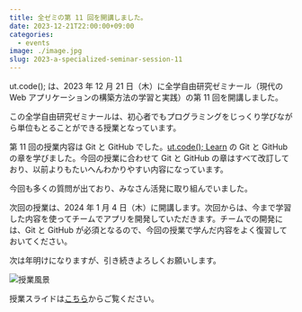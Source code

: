 ```yaml
---
title: 全ゼミの第 11 回を開講しました。
date: 2023-12-21T22:00:00+09:00
categories:
  - events
image: ./image.jpg
slug: 2023-a-specialized-seminar-session-11
---
```


ut.code(); は、2023 年 12 月 21 日（木）に全学自由研究ゼミナール（現代の Web アプリケーションの構築方法の学習と実践）の第 11 回を開講しました。

この全学自由研究ゼミナールは、初心者でもプログラミングをじっくり学びながら単位もとることができる授業となっています。

第 11 回の授業内容は Git と GitHub でした。[ut.code(); Learn](https://learn.utcode.net/) の Git と GitHub の章を学びました。今回の授業に合わせて Git と GitHub の章はすべて改訂しており、以前よりもたいへんわかりやすい内容になっています。

今回も多くの質問が出ており、みなさん活発に取り組んでいました。

次回の授業は、2024 年 1 月 4 日（木）に開講します。次回からは、今まで学習した内容を使ってチームでアプリを開発していただきます。チームでの開発には、Git と GitHub が必須となるので、今回の授業で学んだ内容をよく復習しておいてください。

次は年明けになりますが、引き続きよろしくお願いします。

![授業風景](./lesson.jpg)

授業スライドは[こちら](https://drive.google.com/file/d/1UVP8M4ZLMlHrAB6wxl7umPJ3MF6XMgtv/view?usp=sharing)からご覧ください。
